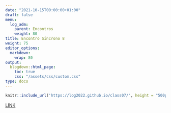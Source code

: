 ---
date: "2021-10-15T00:00:00+01:00"
draft: false
menu:
  log_adm:
    parent: Encontros
    weight: 80
title: Encontro Síncrono 8
weight: 75
editor_options: 
  markdown: 
    wrap: 80
output: 
  blogdown::html_page:
    toc: true
    css: "/assets/css/custom.css"
type: docs
---

```{r echo=FALSE, message=FALSE, warning=FALSE}
knitr::include_url('https://log2022.github.io/class07/', height = "500px")
```

[LINK](https://log2022.github.io/class07/)




